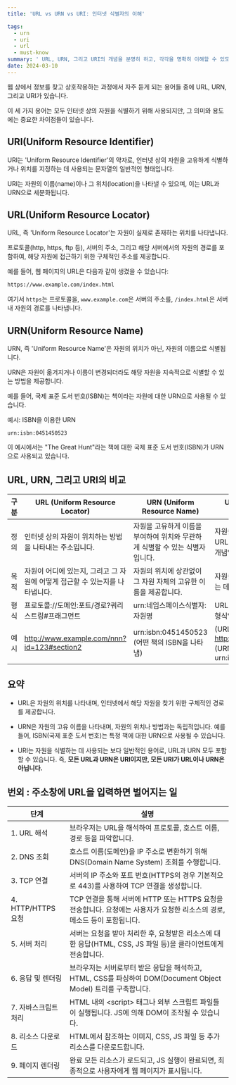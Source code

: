 ```yaml
---
title: 'URL vs URN vs URI: 인터넷 식별자의 이해'

tags:
  - urn
  - uri
  - url
  - must-know
summary: ' URL, URN, 그리고 URI의 개념을 분명히 하고, 각각을 명확히 이해할 수 있도록 자세한 설명'
date: 2024-03-10
---
```


웹 상에서 정보를 찾고 상호작용하는 과정에서 자주 듣게 되는 용어들 중에 URL, URN, 그리고 URI가 있습니다.

이 세 가지 용어는 모두 인터넷 상의 자원을 식별하기 위해 사용되지만, 그 의미와 용도에는 중요한 차이점들이 있습니다.

## URI(Uniform Resource Identifier)

URI는 'Uniform Resource Identifier'의 약자로, 인터넷 상의 자원을 고유하게 식별하거나 위치를 지정하는 데 사용되는 문자열의 일반적인 형태입니다.

URI는 자원의 이름(name)이나 그 위치(location)을 나타낼 수 있으며, 이는 URL과 URN으로 세분화됩니다.

## URL(Uniform Resource Locator)

URL, 즉 'Uniform Resource Locator'는 자원이 실제로 존재하는 위치를 나타냅니다.

프로토콜(http, https, ftp 등), 서버의 주소, 그리고 해당 서버에서의 자원의 경로를 포함하여, 해당 자원에 접근하기 위한 구체적인 주소를 제공합니다.

예를 들어, 웹 페이지의 URL은 다음과 같이 생겼을 수 있습니다:

```html:index.html
https://www.example.com/index.html
```

여기서 `https`는 프로토콜을, `www.example.com`은 서버의 주소를, `/index.html`은 서버 내 자원의 경로를 나타냅니다.

## URN(Uniform Resource Name)

URN, 즉 'Uniform Resource Name'은 자원의 위치가 아닌, 자원의 이름으로 식별됩니다.

URN은 자원이 옮겨지거나 이름이 변경되더라도 해당 자원을 지속적으로 식별할 수 있는 방법을 제공합니다.

예를 들어, 국제 표준 도서 번호(ISBN)는 책이라는 자원에 대한 URN으로 사용될 수 있습니다.

예시: ISBN을 이용한 URN

```
urn:isbn:0451450523
```

이 예시에서는 "The Great Hunt"라는 책에 대한 국제 표준 도서 번호(ISBN)가 URN으로 사용되고 있습니다.

## URL, URN, 그리고 URI의 비교

| 구분 | URL (Uniform Resource Locator)                                               | URN (Uniform Resource Name)                                                  | URI (Uniform Resource Identifier)                                            |
| ---- | ---------------------------------------------------------------------------- | ---------------------------------------------------------------------------- | ---------------------------------------------------------------------------- |
| 정의 | 인터넷 상의 자원이 위치하는 방법을 나타내는 주소입니다.                      | 자원을 고유하게 이름을 부여하여 위치와 무관하게 식별할 수 있는 식별자입니다. | 자원을 식별하는 통합된 방식으로, URL과 URN을 포함하는 더 넓은 개념입니다.    |
| 목적 | 자원이 어디에 있는지, 그리고 그 자원에 어떻게 접근할 수 있는지를 나타냅니다. | 자원의 위치에 상관없이 그 자원 자체의 고유한 이름을 제공합니다.              | 자원을 식별하거나 이름을 지정하는 데 사용됩니다.                             |
| 형식 | 프로토콜://도메인:포트/경로?쿼리스트링#프래그먼트                            | urn:네임스페이스식별자:자원명                                                | URL과 URN 둘 다 포함할 수 있는 형식입니다.                                   |
| 예시 | http://www.example.com/nnn?id=123#section2                                   | urn:isbn:0451450523 (어떤 책의 ISBN을 나타냄)                                | (URL 예시): http://www.example.com/nnn <br/> (URN 예시): urn:isbn:0451450523 |

## 요약

- URL은 자원의 위치를 나타내며, 인터넷에서 해당 자원을 찾기 위한 구체적인 경로를 제공합니다.

- URN은 자원의 고유 이름을 나타내며, 자원의 위치나 방법과는 독립적입니다. 예를 들어, ISBN(국제 표준 도서 번호)는 특정 책에 대한 URN으로 사용될 수 있습니다.

- URI는 자원을 식별하는 데 사용되는 보다 일반적인 용어로, URL과 URN 모두 포함할 수 있습니다. 즉, **모든 URL과 URN은 URI이지만, 모든 URI가 URL이나 URN은 아닙니다.**

## 번외 : 주소창에 URL을 입력하면 벌어지는 일

| 단계                 | 설명                                                                                                                      |
| -------------------- | ------------------------------------------------------------------------------------------------------------------------- |
| 1. URL 해석          | 브라우저는 URL을 해석하여 프로토콜, 호스트 이름, 경로 등을 파악합니다.                                                    |
| 2. DNS 조회          | 호스트 이름(도메인)을 IP 주소로 변환하기 위해 DNS(Domain Name System) 조회를 수행합니다.                                  |
| 3. TCP 연결          | 서버의 IP 주소와 포트 번호(HTTPS의 경우 기본적으로 443)를 사용하여 TCP 연결을 생성합니다.                                 |
| 4. HTTP/HTTPS 요청   | TCP 연결을 통해 서버에 HTTP 또는 HTTPS 요청을 전송합니다. 요청에는 사용자가 요청한 리소스의 경로, 메소드 등이 포함됩니다. |
| 5. 서버 처리         | 서버는 요청을 받아 처리한 후, 요청받은 리소스에 대한 응답(HTML, CSS, JS 파일 등)을 클라이언트에게 전송합니다.             |
| 6. 응답 및 렌더링    | 브라우저는 서버로부터 받은 응답을 해석하고, HTML, CSS를 파싱하여 DOM(Document Object Model) 트리를 구축합니다.            |
| 7. 자바스크립트 처리 | HTML 내의 \<script> 태그나 외부 스크립트 파일들이 실행됩니다. JS에 의해 DOM이 조작될 수 있습니다.                         |
| 8. 리소스 다운로드   | HTML에서 참조하는 이미지, CSS, JS 파일 등 추가 리소스를 다운로드합니다.                                                   |
| 9. 페이지 렌더링     | 완료 모든 리소스가 로드되고, JS 실행이 완료되면, 최종적으로 사용자에게 웹 페이지가 표시됩니다.                            |
